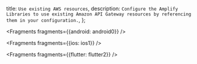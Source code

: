   title: `Use existing AWS resources`,
  description: `Configure the Amplify Libraries to use existing Amazon API Gateway resources by referencing them in your configuration.`,
};


<Fragments fragments={{android: android0}} />


<Fragments fragments={{ios: ios1}} />


<Fragments fragments={{flutter: flutter2}} />